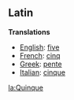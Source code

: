 ==Latin==

'''Translations'''

*[[English]]: [[five]]
*[[French]]: [[cinq]]
*[[Greek]]: [[pente]]
*[[Italian]]: [[cinque]]


[[la:Quinque]]